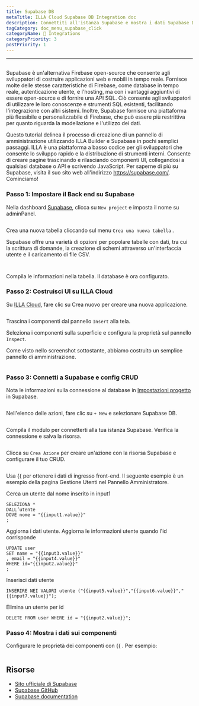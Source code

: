 ```yaml
---
title: Supabase DB
metaTitle: ILLA Cloud Supabase DB Integration doc
description: Connettiti all'istanza Supabase e mostra i dati Supabase DB sui componenti
tagCategory: doc_menu_supabase_click
categoryName: 🔨 Integrations
categoryPriority: 3
postPriority: 1
---
```


* * *

## <Heading hidden>Supabase DB</Heading>

Supabase è un'alternativa Firebase open-source che consente agli sviluppatori di costruire applicazioni web e mobili in tempo reale. Fornisce molte delle stesse caratteristiche di Firebase, come database in tempo reale, autenticazione utente, e l'hosting, ma con i vantaggi aggiuntivi di essere open-source e di fornire una API SQL. Ciò consente agli sviluppatori di utilizzare le loro conoscenze e strumenti SQL esistenti, facilitando l'integrazione con altri sistemi. Inoltre, Supabase fornisce una piattaforma più flessibile e personalizzabile di Firebase, che può essere più restrittiva per quanto riguarda la modellazione e l'utilizzo dei dati.

Questo tutorial delinea il processo di creazione di un pannello di amministrazione utilizzando ILLA Builder e Supabase in pochi semplici passaggi. ILLA è una piattaforma a basso codice per gli sviluppatori che consente lo sviluppo rapido e la distribuzione di strumenti interni. Consente di creare pagine trascinando e rilasciando componenti UI, collegandosi a qualsiasi database o API e scrivendo JavaScript. Per saperne di più su Supabase, visita il suo sito web all'indirizzo <https://supabase.com/>. Cominciamo!

### Passo 1: Impostare il Back end su Supabase

Nella dashboard [Supabase](https://app.supabase.com/projects), clicca su `New project` e imposta il nome su adminPanel.

<img
  src='https://cdn.illacloud.com/official-website/img/docs/assemble/supabase1.png'
  alt=""
/>

Crea una nuova tabella cliccando sul menu `Crea una nuova tabella` .

Supabase offre una varietà di opzioni per popolare tabelle con dati, tra cui la scrittura di domande, la creazione di schemi attraverso un'interfaccia utente e il caricamento di file CSV.

<img
  src='https://cdn.illacloud.com/official-website/img/docs/assemble/supabase2.png'
  alt=""
/>

<img
  src='https://cdn.illacloud.com/official-website/img/docs/assemble/supabase3.png'
  alt=""
/>

Compila le informazioni nella tabella. Il database è ora configurato.

### Passo 2: Costruisci UI su ILLA Cloud

Su [ILLA Cloud](https://cloud.illacloud.com), fare clic su Crea nuovo per creare una nuova applicazione.

<img
  src='https://cdn.illacloud.com/official-website/img/docs/assemble/supabase4.png'
  alt=""
/>

Trascina i componenti dal pannello `Insert` alla tela.

Seleziona i componenti sulla superficie e configura la proprietà sul pannello `Inspect`.

Come visto nello screenshot sottostante, abbiamo costruito un semplice pannello di amministrazione.

<img
  src='https://cdn.illacloud.com/official-website/img/docs/assemble/supabase5.png'
  alt=""
/>

### Passo 3: Connetti a Supabase e config CRUD

Nota le informazioni sulla connessione al database in [Impostazioni progetto](https://app.supabase.com/project/hdcfnsxpwwgboqomdrhp/settings/database) in Supabase.

<img
  src='https://cdn.illacloud.com/official-website/img/docs/assemble/supabase6.png'
  alt=""
/>

Nell'elenco delle azioni, fare clic su `+ New` e selezionare Supabase DB.

<img
  src='https://cdn.illacloud.com/official-website/img/docs/assemble/supabase7.png'
  alt=""
/>

Compila il modulo per connetterti alla tua istanza Supabase. Verifica la connessione e salva la risorsa.

<img
  src='https://cdn.illacloud.com/official-website/img/docs/assemble/supabase8.png'
  alt=""
/>

Clicca su `Crea Azione` per creare un'azione con la risorsa Supabase e configurare il tuo CRUD.

<img
  src='https://cdn.illacloud.com/official-website/img/docs/assemble/supabase9.png'
  alt=""
/>

Usa {{ per ottenere i dati di ingresso front-end. Il seguente esempio è un esempio della pagina Gestione Utenti nel Pannello Amministratore.

Cerca un utente dal nome inserito in input1

```
SELEZIONA *
DALL’utente
DOVE nome = "{{input1.value}}"
;
```

Aggiorna i dati utente. Aggiorna le informazioni utente quando l'id corrisponde

```
UPDATE user
SET name = "{{input3.value}}"
, email = "{{input4.value}}"
WHERE id="{{input2.value}}"
;
```

Inserisci dati utente

```
INSERIRE NEI VALORI utente ("{{input5.value}}","{{input6.value}}","{{input7.value}}");
```

Elimina un utente per id

```
DELETE FROM user WHERE id = "{{input2.value}}";
```

### Passo 4: Mostra i dati sui componenti

Configurare le proprietà dei componenti con {{ . Per esempio:

<img
  src='https://cdn.illacloud.com/official-website/img/docs/assemble/supabase10.png'
  alt=""
/>

## Risorse

-   [Sito ufficiale di Supabase](https://supabase.com/)
-   [Supabase GitHub](https://github.com/supabase/supabase)
-   [Supabase documentation](https://supabase.com/docs)
